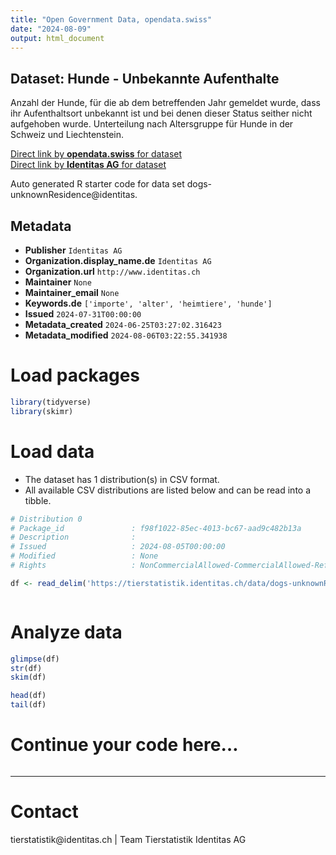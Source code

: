 ```yaml
---
title: "Open Government Data, opendata.swiss"
date: "2024-08-09"
output: html_document
---
```


## Dataset: Hunde - Unbekannte Aufenthalte

Anzahl der Hunde, für die ab dem betreffenden Jahr gemeldet wurde, dass ihr Aufenthaltsort unbekannt ist und bei denen dieser Status seither nicht aufgehoben wurde. Unterteilung nach Altersgruppe für Hunde in der Schweiz und Liechtenstein.

[Direct link by **opendata.swiss** for dataset](https://opendata.swiss/de/dataset/hunde-unbekannte-aufenthalte)<br>
[Direct link by **Identitas AG** for dataset](https://tierstatistik.identitas.ch/)

Auto generated R starter code for data set dogs-unknownResidence@identitas.

## Metadata

- **Publisher** `Identitas AG`
- **Organization.display_name.de** `Identitas AG`
- **Organization.url** `http://www.identitas.ch`
- **Maintainer** `None`
- **Maintainer_email** `None`
- **Keywords.de** `['importe', 'alter', 'heimtiere', 'hunde']`
- **Issued** `2024-07-31T00:00:00`
- **Metadata_created** `2024-06-25T03:27:02.316423`
- **Metadata_modified** `2024-08-06T03:22:55.341938`


# Load packages

```r

library(tidyverse)
library(skimr)

```

# Load data

-   The dataset has 1 distribution(s) in CSV format.
-   All available CSV distributions are listed below and can be read into a tibble.

```r

# Distribution 0
# Package_id               : f98f1022-85ec-4013-bc67-aad9c482b13a
# Description              : 
# Issued                   : 2024-08-05T00:00:00
# Modified                 : None
# Rights                   : NonCommercialAllowed-CommercialAllowed-ReferenceRequired

df <- read_delim('https://tierstatistik.identitas.ch/data/dogs-unknownResidence.csv')



```

# Analyze data

```r

glimpse(df)
str(df)
skim(df)

head(df)
tail(df)

```

# Continue your code here...

```r

```

------------------------------------------------------------------------

# Contact

tierstatistik@identitas.ch | Team Tierstatistik Identitas AG
